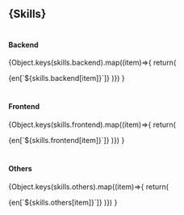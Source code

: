 
## {<Text>Skills</Text>}

#

#

#### Backend

{Object.keys(skills.backend).map((item)=>{
return(

<Badge backgroundColor="icon_purple" m={1} p={2}>
  {en[`${skills.backend[item]}`]}
</Badge>
)}) }

#

#### Frontend

{Object.keys(skills.frontend).map((item)=>{
return(

<Badge backgroundColor="icon_purple" m={1} p={2}>
  {en[`${skills.frontend[item]}`]}
</Badge>
)}) }

#

#### Others

{Object.keys(skills.others).map((item)=>{
return(

<Badge backgroundColor="icon_purple" m={1} p={2}>
  {en[`${skills.others[item]}`]}
</Badge>
)}) }
